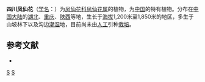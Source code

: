 {{Speciesbox 
| taxon = Impatiens sutchuanensis
| authority = Franch. ex Hook. f.
}}

'''四川凤仙花'''（[[学名|学名]]：{{lang|la|''Impatiens sutchuanensis''}}）为[[凤仙花科|凤仙花科]][[凤仙花属|凤仙花属]]的植物，为[[中国|中国]]的特有植物。分布在[[中国大陆|中国大陆]]的[[湖北|湖北]]、[[重庆|重庆]]、[[陕西|陕西]]等地，生长于[[海拔|海拔]]1,200米至1,850米的地区，多生于山坡林下以及沟边[[潮湿|潮湿]]地，目前尚未由[[人工|人工]]引种[[栽培|栽培]]。

== 参考文献 ==
<div class="references-small">
* {{cite web| url =http://www.bioinfo.cn/db05/KmzwSpecies.php?action=view&id=1726| title =四川凤仙花| work =《中国高等植物数据库全库》| publisher =中国科学院微生物研究所| author =昆明植物研究所| accessdate =2009-02-22| deadurl =yes| archiveurl =https://web.archive.org/web/20160305033825/http://www.bioinfo.cn/db05/KmzwSpecies.php?action=view&id=1726| archivedate =2016-03-05}}
</div>
{{Taxonbar}}

[[Category:凤仙花属|S]]
[[Category:中國特有植物|S]]